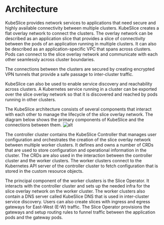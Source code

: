 # Architecture  
KubeSlice provides network services to applications that need secure and highly available connectivity between 
multiple clusters. KubeSlice creates a flat overlay network to connect the clusters. The overlay network can be 
described as an application slice that provides a slice of connectivity between the pods of an application 
running in multiple clusters. It can also be described as an application-specific VPC that spans across 
clusters. Pods can connect to the slice overlay network and communicate with each other seamlessly across 
cluster boundaries. 

The connections between the clusters are secured by creating encrypted VPN tunnels that provide a safe passage 
to inter-cluster traffic. 

KubeSlice can also be used to enable service discovery and reachability across clusters. A Kubernetes service 
running in a cluster can be exported over the slice overlay network so that it is discovered and reached by 
pods running in other clusters.

The KubeSlice architecture consists of several components that interact with each other to manage the lifecycle 
of the slice overlay network. The diagram below shows the primary components of KubeSlice and the connections 
between them.
![alt](/img/Architecture-OS.png)


The controller cluster contains the KubeSlice Controller that manages user configuration and orchestrates the 
creation of the slice overlay network between multiple worker clusters. It defines and owns a number of CRDs 
that are used to store configuration and operational information in the cluster. The CRDs are also used in the 
interaction between the controller cluster and the worker clusters. The worker clusters connect to the 
Kubernetes API server of the controller cluster to fetch configuration that is stored in the custom resource 
objects.

The principal component of the worker clusters is the Slice Operator. It interacts with the controller cluster 
and sets up the needed infra for the slice overlay network on the worker cluster. The worker clusters also 
contain a DNS server called KubeSlice DNS that is used in inter-cluster service discovery. Users can also 
create slices with ingress and egress gateways for East-West (E-W) traffic. The Slice Operator provisions the 
gateways and setup routing rules to funnel traffic between the application pods and the gateway pods.